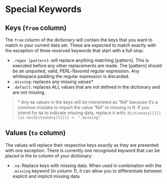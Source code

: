 # Special Keywords

## Keys (`from` column)

The `from` column of the dictionary will contain the keys that you want to match
in your current data set. These are expected to match exactly with the exception
of three reserved keywords that start with a full stop:

 - `.regex [pattern]`: will replace anything matching [pattern]. This is executed
before any other replacements are made. The [pattern] should be an unquoted,
valid, PERL-flavored regular expression. Any whitespace padding the regular
expression is discarded.
 - `.missing`: replaces any missing values\*
 - `.default`: replaces ALL values that are not defined in the dictionary and 
are not missing.

> \* Any `NA` values in the keys will be interpreted as "NA" because it's a
> common mistake to import the value "NA" to missing in R. If you intend for
> `NA` to indicate missing data, replace it with:
> `dictionary[[1]][is.na(dictionary[[1]]] <- ".missing"`

## Values (`to` column)

The values will replace their respective keys exactly as they are presented with
one exception. There is currently one recognised keyword that can be placed in
the to column of your dictionary:

 - `.na`: Replace keys with missing data. When used in combination with the
 `.missing` keyword (in column 1), it can allow you to differentiate between
 explicit and implicit missing data.
